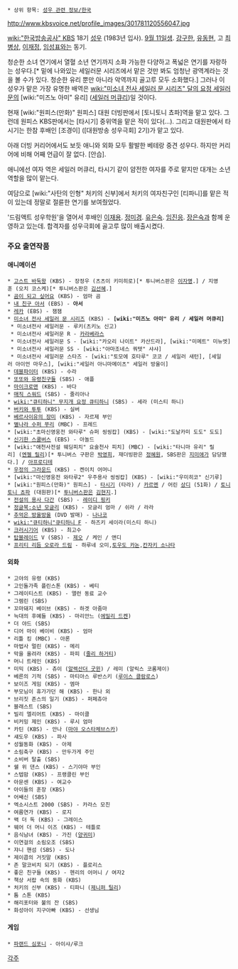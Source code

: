  * 상위 항목: [[성우 관련 정보/한국]]

http://www.kbsvoice.net/profile_images/301781120556047.jpg

[[wiki:"한국방송공사" KBS]] 18기 [[성우]] (1983년 입사). [[9월 11일]]생. [[강구한]], [[유동현]], 고 [[최병상]], [[이재정]], [[임성표]]와는 동기.

청순한 소녀 연기에서 열혈 소년 연기까지 소화 가능한 다양하고 폭넓은 연기를 자랑하는 성우다.[* 밑에 나와있는 세일러문 시리즈에서 맡은 것만 봐도 엄청난 광역계라는 것을 볼 수가 있다. 청순한 유리 뿐만 아니라 악역까지 골고루 모두 소화했다.] 그러나 이 성우가 맡은 가장 유명한 배역은 [[wiki:"미소녀 전사 세일러 문 시리즈" 달의 요정 세일러문]]의 [wiki:"미즈노 아미" 유리] ([[세일러 머큐리]])일 것이다.

현재 [wiki:"원피스(만화)" 원피스] 대원 더빙판에서 [토니토니 쵸파]역을 맡고 있다. 그런데 원피스 KBS판에서는 [타시기] 중위역을 맡은 적이 있다(...). 그리고 대원판에서 타시기는 한참 후배인 [조경이] ([대원방송 성우극회] 2기)가 맡고 있다.

아래 더빙 커리어에서도 보듯 애니와 외화 모두 활발한 베테랑 중견 성우다. 하지만 커리어에 비해 어째 언급이 잘 없다. [안습].

애니에선 여자 역은 세일러 머큐리, 타시기 같이 얌전한 여자를 주로 맡지만 대개는 소년 역할을 많이 맡는다.

여담으로 [wiki:"사탄의 인형" 처키의 신부]에서 처키의 여자친구인 [티파니]를 맡은 적이 있는데 정말로 절륜한 연기를 보여줬었다.

'드림액트 성우학원'을 열어서 후배인 [[이재용]]. [[정미경]]. [[유은숙]]. [[임진응]]. [[장은숙]]과 함께 운영하고 있는데. 합격자를 성우극회에 골고루 많이 배출시켰다. 

=== 주요 출연작품 ===
==== 애니메이션 ====
 * [[고스트 바둑왕]] (KBS) - 장정우 (츠츠이 키미히로)[* 투니버스판은 [[이자명]].] / 지영훈 (오치 코스케)[* 투니버스판은 [[김선혜]].]
 * [[곰이 되고 싶어요]] (KBS) - 엄마 곰
 * [[내 친구 아서]] (EBS) - '''아서''' 
 * [[레카]] (EBS) - 잼잼
 * [[미소녀 전사 세일러 문 시리즈]] (KBS) - '''[wiki:"미즈노 아미" 유리 / 세일러 머큐리]''' 
  * 미소녀전사 세일러문 - 루키(츠키노 신고)
  * 미소녀전사 세일러문 R - [[카라베라스]]
  * 미소녀전사 세일러문 S - [wiki:"카오리 나이트" 카산드라], [wiki:"미메트" 미뉴엣]
  * 미소녀전사 세일러문 SS - [wiki:"아마조네스 쿼텟" 샤샤]
  * 미소녀전사 세일러문 스타즈 - [wiki:"토모에 호타루" 코코 / 세일러 새턴], [세일러 아이언 마우스], [wiki:"세일러 아니마메이츠" 세일러 방울이]
 * [[데블파이터]] (KBS) - 수라
 * [[또또와 유령친구들]] (SBS) - 애플
 * [[마이크로맨]] (KBS) - 바다
 * [[매직 스워드]] (SBS) - 줄리아나
 * [[wiki:"큐티하니" 무지개 요정 큐티하니]] (SBS) - 세라 (미스티 하니)
 * [[버키와 투투]] (KBS) - 실버 
 * [[베르사이유의 장미]] (KBS) - 자르제 부인
 * [[별나라 수퍼 쭈리]] (MBC) - 프레드 
 * [wiki:"초마신영웅전 와타루" 슈퍼 씽씽캅] (KBS) - [wiki:"도날카미 도도" 도도]
 * [[신기한 스쿨버스]] (EBS) - 아놀드
 * [wiki:"애천사전설 웨딩피치" 요술천사 피치] (MBC) - [wiki:"타니마 유리" 릴리] ([[엔젤 릴리]])[* 투니버스 구판은 [[박영희]], 재더빙판은 [[정혜원(성우)|정혜원]], SBS판은 [[지미애]]가 담당했다.] / [[아프로디테]]
 * [[우정의 그라운드]] (KBS) - 켄이치 어머니
 * [wiki:"마신영웅전 와타루2" 우주용사 씽씽캅] (KBS) - [wiki:"우미히코" 신기루]
 * [wiki:"원피스(만화)" 원피스] - [[타시기]] (타라) / [[카르멘]] / 어린 [[상디]] (51화) / [[토니토니 쵸파]] (대원판)[* [[투니버스]]판은 [[김현지]].]
 * [[전설의 용사 다간]] (SBS) - [[레이디 핑키]]
 * [[정글북:소년 모글리]] (KBS) - 모글리 엄마 / 쉬라 / 라라
 * [[추억은 방울방울]] (DVD 발매) - [[나나코]]
 * [[wiki:"큐티하니"큐티하니 F]] - 하즈키 세이라(미스티 하니)
 * [[크러시기어]] (KBS) - 최고수
 * [[탑블레이드]] V (SBS) - [[제오]] / 케인 / 앤디
 * [[프리티 리듬 오로라 드림]] - 하루네 오미,[[토우도 카논]],[[칸자키 소나타]]

==== 외화 ====
 * 고야의 유령 (KBS)
 * 고인돌가족 플린스톤 (KBS) - 베티
 * 그레이티스트 (KBS) - 앨런 동료 교수
 * 그렘린 (SBS)
 * 꼬마돼지 베이브 (KBS) - 하겟 아줌마
 * 늑대의 후예들 (KBS) - 마리안느 ([[에밀리 드켄]])
 * 더 야드 (SBS)
 * 디어 마이 베이비 (KBS) - 엄마
 * 리틀 킹 (MBC) - 아론
 * 마법사 멀린 (KBS) - 메리
 * 막을 올려라 (KBS) - 파피 ([[줄리 하거티]])
 * 머니 트레인 (KBS)
 * 미믹 (KBS) - 츄이 ([[알렉산더 굿윈]]) / 레미 (알릭스 코롬제이)
 * 베른의 기적 (SBS) - 마티아스 루반스키 ([[루이스 클람로스]])
 * 보이즈 게임 (KBS) - 엠마
 * 부모님이 휴가가던 해 (KBS) - 한나 외
 * 브리짓 존스의 일기 (KBS) - 퍼페츄아
 * 블래스트 (SBS)
 * 빌리 엘리어트 (KBS) - 마이클
 * 비커밍 제인 (KBS) - 루시 엄마
 * 카틴 (KBS) - 안나 ([[마야 오스타체브스카]])
 * 섀도우 (KBS) - 파사
 * 성월동화 (KBS) - 아제
 * 소림축구 (KBS) - 만두가게 주인
 * 소비버 탈출 (SBS)
 * 쉘 위 댄스 (KBS) - 스기야마 부인
 * 스텝맘 (KBS) - 프랭클린 부인
 * 아문센 (KBS) - 여교수
 * 아이들의 훈장 (KBS)
 * 어쌔신 (SBS)
 * 엑소시스트 2000 (SBS) - 카라스 모친
 * 여름연가 (KBS) - 로지
 * 왝 더 독 (KBS) - 그레이스
 * 웨어 더 머니 이즈 (KBS) - 테틀로
 * 음식남녀 (KBS) - 가진 ([[양귀미]])
 * 이연걸의 소림오조 (SBS)
 * 쟈니 핸섬 (SBS) - 도나
 * 제이콥의 거짓말 (KBS)
 * 존 말코비치 되기 (KBS) - 플로리스
 * 좋은 친구들 (KBS) - 헨리의 어머니 / 여자2
 * 책상 서랍 속의 동화 (KBS)
 * 처키의 신부 (KBS) - 티파니 ([[제니퍼 틸리]])
 * 툼 스톤 (KBS)
 * 해리포터와 불의 잔 (SBS)
 * 화성아이 지구아빠 (KBS) - 선생님

==== 게임 ====
 * [[파랜드 심포니]] - 아이샤/루크
[[각주]]
